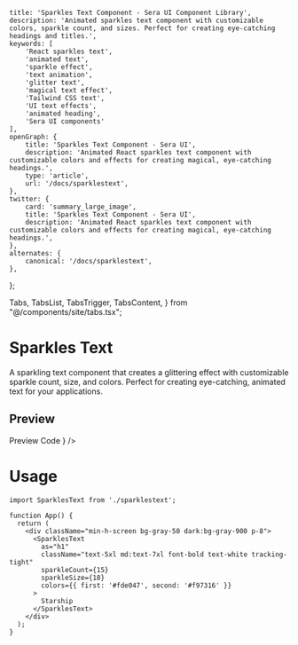     title: 'Sparkles Text Component - Sera UI Component Library',
    description: 'Animated sparkles text component with customizable colors, sparkle count, and sizes. Perfect for creating eye-catching headings and titles.',
    keywords: [
        'React sparkles text',
        'animated text',
        'sparkle effect',
        'text animation',
        'glitter text',
        'magical text effect',
        'Tailwind CSS text',
        'UI text effects',
        'animated heading',
        'Sera UI components'
    ],
    openGraph: {
        title: 'Sparkles Text Component - Sera UI',
        description: 'Animated React sparkles text component with customizable colors and effects for creating magical, eye-catching headings.',
        type: 'article',
        url: '/docs/sparklestext',
    },
    twitter: {
        card: 'summary_large_image',
        title: 'Sparkles Text Component - Sera UI',
        description: 'Animated React sparkles text component with customizable colors and effects for creating magical, eye-catching headings.',
    },
    alternates: {
        canonical: '/docs/sparklestext',
    },
};

  Tabs,
  TabsList,
  TabsTrigger,
  TabsContent,
} from "@/components/site/tabs.tsx";



# Sparkles Text <AI dir="left"/>
A sparkling text component that creates a glittering effect with customizable sparkle count, size, and colors. Perfect for creating eye-catching, animated text for your applications.

## Preview


<Tabs defaultValue="preview" className="">
  <TabsList>
    <TabsTrigger value="preview">Preview</TabsTrigger>
    <TabsTrigger value="code">Code</TabsTrigger>
  </TabsList>
  <TabsContent value="preview">
    <ComponentRenderer component={<SparklesTextView />} />
  </TabsContent>
  <TabsContent value="code">
    <CodeBlock filePath="src/app/docs/sparklestext/sparklestext.tsx" />
  </TabsContent>
</Tabs>

# Usage
```tsx
import SparklesText from './sparklestext';

function App() {
  return (
    <div className="min-h-screen bg-gray-50 dark:bg-gray-900 p-8">
      <SparklesText
        as="h1"
        className="text-5xl md:text-7xl font-bold text-white tracking-tight"
        sparkleCount={15}
        sparkleSize={18}
        colors={{ first: '#fde047', second: '#f97316' }}
      >
        Starship
      </SparklesText>
    </div>
  );
}
```